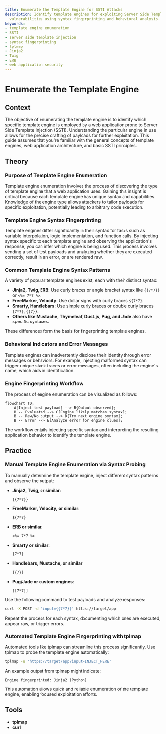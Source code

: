 ```yaml
---
title: Enumerate the Template Engine for SSTI Attacks
description: Identify template engines for exploiting Server Side Template Injection
  vulnerabilities using syntax fingerprinting and behavioral analysis.
keywords:
- template engine enumeration
- SSTI
- server side template injection
- syntax fingerprinting
- tplmap
- Jinja2
- Twig
- ERB
- web application security
---
```


# Enumerate the Template Engine

## Context

The objective of enumerating the template engine is to identify which specific template engine is employed by a web application prone to Server Side Template Injection (SSTI). Understanding the particular engine in use allows for the precise crafting of payloads for further exploitation. This guide assumes that you're familiar with the general concepts of template engines, web application architecture, and basic SSTI principles.

## Theory

### Purpose of Template Engine Enumeration

Template engine enumeration involves the process of discovering the type of template engine that a web application uses. Gaining this insight is critical because each template engine has unique syntax and capabilities. Knowledge of the engine type allows attackers to tailor payloads for specific exploitation, potentially leading to arbitrary code execution.

### Template Engine Syntax Fingerprinting

Template engines differ significantly in their syntax for tasks such as variable interpolation, logic implementation, and function calls. By injecting syntax specific to each template engine and observing the application's response, you can infer which engine is being used. This process involves sending a set of test payloads and analyzing whether they are executed correctly, result in an error, or are rendered raw.

### Common Template Engine Syntax Patterns

A variety of popular template engines exist, each with their distinct syntax:

- **Jinja2, Twig, ERB**: Use curly braces or angle bracket syntax like `{{7*7}}` or `<%= 7*7 %>`.
- **FreeMarker, Velocity**: Use dollar signs with curly braces `${7*7}`.
- **Smarty, Handlebars**: Use simple curly braces or double curly braces `{7*7}`, `{{7}}`.
- **Others like Mustache, Thymeleaf, Dust.js, Pug, and Jade** also have specific syntaxes.

These differences form the basis for fingerprinting template engines.

### Behavioral Indicators and Error Messages

Template engines can inadvertently disclose their identity through error messages or behaviors. For example, injecting malformed syntax can trigger unique stack traces or error messages, often including the engine's name, which aids in identification.

### Engine Fingerprinting Workflow

The process of engine enumeration can be visualized as follows:

```mermaid
flowchart TD;
    A[Inject test payload] --> B{Output observed};
    B -- Evaluated --> C[Engine likely matches syntax];
    B -- Raw/No output --> D[Try next engine syntax];
    B -- Error --> E[Analyze error for engine clues];
```

The workflow entails injecting specific syntax and interpreting the resulting application behavior to identify the template engine.

## Practice

### Manual Template Engine Enumeration via Syntax Probing

To manually determine the template engine, inject different syntax patterns and observe the output:

- **Jinja2, Twig, or similar**: 
  ```http
  {{7*7}}
  ```
- **FreeMarker, Velocity, or similar**:
  ```http
  ${7*7}
  ```
- **ERB or similar**:
  ```http
  <%= 7*7 %>
  ```
- **Smarty or similar**:
  ```http
  {7*7}
  ```
- **Handlebars, Mustache, or similar**:
  ```http
  {{7}}
  ```
- **Pug/Jade or custom engines**:
  ```http
  [[7*7]]
  ```

Use the following command to test payloads and analyze responses:
```bash
curl -X POST -d 'input={{7*7}}' https://target/app
```
Repeat the process for each syntax, documenting which ones are executed, appear raw, or trigger errors.

### Automated Template Engine Fingerprinting with tplmap

Automated tools like tplmap can streamline this process significantly. Use tplmap to probe the template engine automatically:

```bash
tplmap -u 'https://target/app?input=INJECT_HERE'
```

An example output from tplmap might indicate:
```text
Engine fingerprinted: Jinja2 (Python)
```

This automation allows quick and reliable enumeration of the template engine, enabling focused exploitation efforts.

## Tools

- **tplmap**
- **curl**